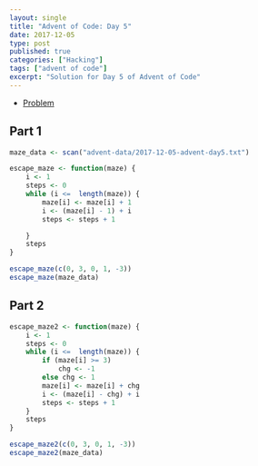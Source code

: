 ```yaml
---
layout: single
title: "Advent of Code: Day 5"
date: 2017-12-05
type: post
published: true
categories: ["Hacking"]
tags: ["advent of code"]
excerpt: "Solution for Day 5 of Advent of Code"
---
```


* [Problem](http://adventofcode.com/2017/day/5)



## Part 1

```r
maze_data <- scan("advent-data/2017-12-05-advent-day5.txt")

escape_maze <- function(maze) {
    i <- 1
    steps <- 0
    while (i <=  length(maze)) {
        maze[i] <- maze[i] + 1
        i <- (maze[i] - 1) + i
        steps <- steps + 1

    }
    steps
}

escape_maze(c(0, 3, 0, 1, -3))
escape_maze(maze_data)

```

## Part 2

```r
escape_maze2 <- function(maze) {
    i <- 1
    steps <- 0
    while (i <=  length(maze)) {
        if (maze[i] >= 3)
            chg <- -1
        else chg <- 1
        maze[i] <- maze[i] + chg
        i <- (maze[i] - chg) + i
        steps <- steps + 1
    }
    steps
}

escape_maze2(c(0, 3, 0, 1, -3))
escape_maze2(maze_data)

```
